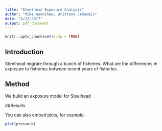 ```yaml
---
title: "Steelhead Exposure Analysis"
author: "Mike Hawkshaw, Brittany Jenewein"
date: "6/22/2017"
output: pdf_document
---
```


```r
knitr::opts_chunk$set(echo = TRUE)
```

## Introduction

Steelhead migrate through a bunch of fisheries.  What are the differences in exposure to fisheries between recent years of fisheries.


## Method

We build an exposure model for Steelhead

##Results

You can also embed plots, for example:

```r
plot(pressure)
```

